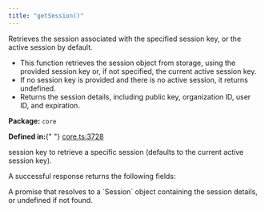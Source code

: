 ```yaml
---
title: "getSession()"
---
```



<H3Bordered text="Overview" />

Retrieves the session associated with the specified session key, or the active session by default.

<ul>
  <li>
    This function retrieves the session object from storage, using the provided
    session key or, if not specified, the current active session key.
  </li>
  <li>
    If no session key is provided and there is no active session, it returns
    undefined.
  </li>
  <li>
    Returns the session details, including public key, organization ID, user ID,
    and expiration.
  </li>
</ul>

<p>
  <strong>Package:</strong> <code>core</code>
</p>

<p>
  <strong>Defined in:</strong>{" "}
  <a href="https://github.com/tkhq/sdk/blob/main/packages/core/src/__clients__/core.ts#L3728">
    core.ts:3728
  </a>
</p>

<H3Bordered text="Parameters" />

<ParamField body="params" type="object" required={false} path="params">
  <Expandable title="params details">
    <NestedParam
      parentKey="params"
      childKey="sessionKey"
      type="string"
      required={false}
    >
      session key to retrieve a specific session (defaults to the current active
      session key).
    </NestedParam>
  </Expandable>
</ParamField>

<H3Bordered text="Response" />A successful response returns the following
fields:

<ResponseField name="returns" type="undefined | Session" required={true}>
  A promise that resolves to a `Session` object containing the session details,
  or undefined if not found.
</ResponseField>
